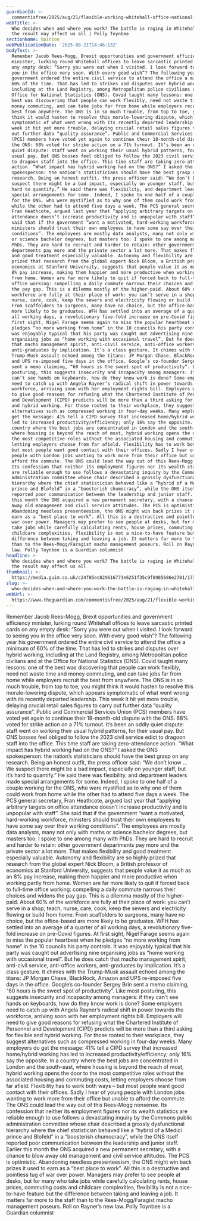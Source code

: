 ```yaml
---
guardianId: >-
  commentisfree/2025/aug/21/flexible-working-whitehall-office-national-statistics
webTitle: >-
  Who decides when and where you work? The battle is raging in Whitehall, and
  the result may affect us all | Polly Toynbee
sectionName: Opinion
webPublicationDate: '2025-08-21T14:46:13Z'
bodyText: >-
  Remember Jacob Rees-Mogg, Brexit opportunities and government efficiency
  minister, lurking round Whitehall offices to leave sarcastic printed cards on
  any empty desk: “Sorry you were out when I visited. I look forward to seeing
  you in the office very soon. With every good wish”? The following year his
  government ordered the entire civil service to attend the office a minimum of
  60% of the time. That has led to strikes and disputes over hybrid working,
  including at the Land Registry, among Metropolitan police civilians and at the
  Office for National Statistics (ONS). Covid taught many lessons: one of the
  best was discovering that people can work flexibly, need not waste time and
  money commuting, and can take jobs far from home while employers recruit the
  best from anywhere. The ONS is in so much trouble, from top to toe, you might
  think it would hasten to resolve this morale-lowering dispute, which appears
  symptomatic of what went wrong with its recently departed leadership. This
  week it hit yet more trouble, delaying crucial retail sales figures to carry
  out further data “quality assurance”. Public and Commercial Services Union
  (PCS) members have voted yet again to continue their 18-month-old dispute with
  the ONS: 68% voted for strike action on a 71% turnout. It’s been an oddly
  quiet dispute: staff went on working their usual hybrid patterns, for their
  usual pay. But ONS bosses feel obliged to follow the 2023 civil service edict
  to dragoon staff into the office. This time staff are taking zero-attendance
  action. “What impact has hybrid working had on the ONS?” I asked the ONS
  spokesperson: the nation’s statisticians should have the best grasp on any
  research. Being an honest outfit, the press officer said: “We don’t know … We
  suspect there might be a bad impact, especially on younger staff, but it’s
  hard to quantify.” He said there was flexibility, and department leaders made
  special arrangements for some. Indeed, I spoke to one half of a couple working
  for the ONS, who were mystified as to why one of them could work from home
  while the other had to attend five days a week. The PCS general secretary,
  Fran Heathcote, argued last year that “applying arbitrary targets on office
  attendance doesn’t increase productivity and is unpopular with staff”. She
  said that if the government “want a motivated, hard-working workforce,
  ministers should trust their own employees to have some say over their working
  conditions”. The employees are mostly data analysts, many not only with maths
  or science bachelor degrees, but masters too: I spoke to one among many with
  PhDs. They are hard to recruit and harder to retain: other government
  departments pay more and the private sector a lot more. That makes flexibility
  and good treatment especially valuable. Autonomy and flexibility are so highly
  prized that research from the global expert Nick Bloom, a British professor of
  economics at Stanford University, suggests that people value it as much as an
  8% pay increase, making them happier and more productive when working partly
  from home. Women are far more likely to quit if forced back to full-time
  office working: compelling a daily commute narrows their choices and widens
  the pay gap. This is a dilemma mostly of the higher-paid. About 60% of the
  workforce are fully at their place of work: you can’t serve in a shop, teach,
  nurse, care, cook, keep the sewers and electricity flowing or build from home.
  From scaffolders to surgeons, many have no choice, but the office-based are
  more likely to be graduates. WFH has settled into an average of a quarter of
  all working days, a revolutionary five-fold increase on pre-Covid figures. At
  first sight, Nigel Farage seems again to miss the popular heartbeat when he
  pledges “no more working from home” in the 10 councils his party controls. It
  was enjoyably typical that his party was caught out advertising nine
  organising jobs as “home working with occasional travel”. But he does catch
  that macho management spirit, anti-civil service, anti-office workers,
  anti-graduates by implication. It’s a class gesture. It chimes with the
  Trump-Musk assault echoed among the titans: JP Morgan Chase, BlackRock, Amazon
  and UPS re-imposed five days in the office. Google’s co-founder Sergey Brin
  sent a memo claiming, “60 hours is the sweet spot of productivity”. Like most
  posturing, this suggests insecurity and incapacity among managers: if they
  can’t see hands on keyboards, how do they know work is done? Some employers
  need to catch up with Angela Rayner’s radical shift in power towards the
  workforce, arriving soon with her employment rights bill. Employers will need
  to give good reasons for refusing what the Chartered Institute of Personnel
  and Development (CIPD) predicts will be more than a third asking for flexible
  and hybrid working. For those rooted to their workplace, they suggest
  alternatives such as compressed working in four-day weeks. Many employers do
  get the message: 41% tell a CIPD survey that increased home/hybrid working has
  led to increased productivity/efficiency; only 16% say the opposite. In a
  country where the best jobs are concentrated in London and the south-east,
  where housing is beyond the reach of most, hybrid working opens the door to
  the most competitive roles without the associated housing and commuting costs,
  letting employers choose from far afield. Flexibility has to work both ways –
  but most people want good contact with their offices. Sadly I hear of young
  people with London jobs wanting to work more from their office but unable to
  afford the commute. The ONS could lead the way out of this Rees-Mogg nonsense.
  Its confession that neither its employment figures nor its wealth statistics
  are reliable enough to use follows a devastating inquiry by the Commons public
  administration committee whose chair described a grossly dysfunctional
  hierarchy where the chief statistician behaved like a “hybrid of a Medici
  prince and Blofeld” in a “boosterish chumocracy”, while the ONS itself
  reported poor communication between the leadership and junior staff. Earlier
  this month the ONS acquired a new permanent secretary, with a chance to blow
  away old management and civil service attitudes. The PCS is optimistic.
  Abandoning needless presenteesism, the ONS might win back prizes it used to
  earn as a “best place to work”. All this is a destructive and pointless tug of
  war over power. Managers may prefer to see people at desks, but for many who
  take jobs while carefully calculating rents, house prices, commuting costs and
  childcare complexities, flexibility is not a nice-to-have feature but the
  difference between taking and leaving a job. It matters far more to the staff
  than to the Rees-Mogg/Faragist macho management poseurs. Roll on Rayner’s new
  law. Polly Toynbee is a Guardian columnist
headline: >-
  Who decides when and where you work? The battle is raging in Whitehall, and
  the result may affect us all
thumbnail: >-
  https://media.guim.co.uk/c24f05ec829616773e6251f35c9f8985686e2701/173_0_1768_1414/500.jpg
slug: >-
  who-decides-when-and-where-you-work-the-battle-is-raging-in-whitehall-and-the-result-may-affect-us-all-or-polly-toynbee
webUrl: >-
  https://www.theguardian.com/commentisfree/2025/aug/21/flexible-working-whitehall-office-national-statistics
---
```

Remember Jacob Rees-Mogg, Brexit opportunities and government efficiency minister, lurking round Whitehall offices to leave sarcastic printed cards on any empty desk: “Sorry you were out when I visited. I look forward to seeing you in the office very soon. With every good wish”? The following year his government ordered the entire civil service to attend the office a minimum of 60% of the time. That has led to strikes and disputes over hybrid working, including at the Land Registry, among Metropolitan police civilians and at the Office for National Statistics (ONS). Covid taught many lessons: one of the best was discovering that people can work flexibly, need not waste time and money commuting, and can take jobs far from home while employers recruit the best from anywhere. The ONS is in so much trouble, from top to toe, you might think it would hasten to resolve this morale-lowering dispute, which appears symptomatic of what went wrong with its recently departed leadership. This week it hit yet more trouble, delaying crucial retail sales figures to carry out further data “quality assurance”. Public and Commercial Services Union (PCS) members have voted yet again to continue their 18-month-old dispute with the ONS: 68% voted for strike action on a 71% turnout. It’s been an oddly quiet dispute: staff went on working their usual hybrid patterns, for their usual pay. But ONS bosses feel obliged to follow the 2023 civil service edict to dragoon staff into the office. This time staff are taking zero-attendance action. “What impact has hybrid working had on the ONS?” I asked the ONS spokesperson: the nation’s statisticians should have the best grasp on any research. Being an honest outfit, the press officer said: “We don’t know … We suspect there might be a bad impact, especially on younger staff, but it’s hard to quantify.” He said there was flexibility, and department leaders made special arrangements for some. Indeed, I spoke to one half of a couple working for the ONS, who were mystified as to why one of them could work from home while the other had to attend five days a week. The PCS general secretary, Fran Heathcote, argued last year that “applying arbitrary targets on office attendance doesn’t increase productivity and is unpopular with staff”. She said that if the government “want a motivated, hard-working workforce, ministers should trust their own employees to have some say over their working conditions”. The employees are mostly data analysts, many not only with maths or science bachelor degrees, but masters too: I spoke to one among many with PhDs. They are hard to recruit and harder to retain: other government departments pay more and the private sector a lot more. That makes flexibility and good treatment especially valuable. Autonomy and flexibility are so highly prized that research from the global expert Nick Bloom, a British professor of economics at Stanford University, suggests that people value it as much as an 8% pay increase, making them happier and more productive when working partly from home. Women are far more likely to quit if forced back to full-time office working: compelling a daily commute narrows their choices and widens the pay gap. This is a dilemma mostly of the higher-paid. About 60% of the workforce are fully at their place of work: you can’t serve in a shop, teach, nurse, care, cook, keep the sewers and electricity flowing or build from home. From scaffolders to surgeons, many have no choice, but the office-based are more likely to be graduates. WFH has settled into an average of a quarter of all working days, a revolutionary five-fold increase on pre-Covid figures. At first sight, Nigel Farage seems again to miss the popular heartbeat when he pledges “no more working from home” in the 10 councils his party controls. It was enjoyably typical that his party was caught out advertising nine organising jobs as “home working with occasional travel”. But he does catch that macho management spirit, anti-civil service, anti-office workers, anti-graduates by implication. It’s a class gesture. It chimes with the Trump-Musk assault echoed among the titans: JP Morgan Chase, BlackRock, Amazon and UPS re-imposed five days in the office. Google’s co-founder Sergey Brin sent a memo claiming, “60 hours is the sweet spot of productivity”. Like most posturing, this suggests insecurity and incapacity among managers: if they can’t see hands on keyboards, how do they know work is done? Some employers need to catch up with Angela Rayner’s radical shift in power towards the workforce, arriving soon with her employment rights bill. Employers will need to give good reasons for refusing what the Chartered Institute of Personnel and Development (CIPD) predicts will be more than a third asking for flexible and hybrid working. For those rooted to their workplace, they suggest alternatives such as compressed working in four-day weeks. Many employers do get the message: 41% tell a CIPD survey that increased home/hybrid working has led to increased productivity/efficiency; only 16% say the opposite. In a country where the best jobs are concentrated in London and the south-east, where housing is beyond the reach of most, hybrid working opens the door to the most competitive roles without the associated housing and commuting costs, letting employers choose from far afield. Flexibility has to work both ways – but most people want good contact with their offices. Sadly I hear of young people with London jobs wanting to work more from their office but unable to afford the commute. The ONS could lead the way out of this Rees-Mogg nonsense. Its confession that neither its employment figures nor its wealth statistics are reliable enough to use follows a devastating inquiry by the Commons public administration committee whose chair described a grossly dysfunctional hierarchy where the chief statistician behaved like a “hybrid of a Medici prince and Blofeld” in a “boosterish chumocracy”, while the ONS itself reported poor communication between the leadership and junior staff. Earlier this month the ONS acquired a new permanent secretary, with a chance to blow away old management and civil service attitudes. The PCS is optimistic. Abandoning needless presenteesism, the ONS might win back prizes it used to earn as a “best place to work”. All this is a destructive and pointless tug of war over power. Managers may prefer to see people at desks, but for many who take jobs while carefully calculating rents, house prices, commuting costs and childcare complexities, flexibility is not a nice-to-have feature but the difference between taking and leaving a job. It matters far more to the staff than to the Rees-Mogg/Faragist macho management poseurs. Roll on Rayner’s new law. Polly Toynbee is a Guardian columnist
